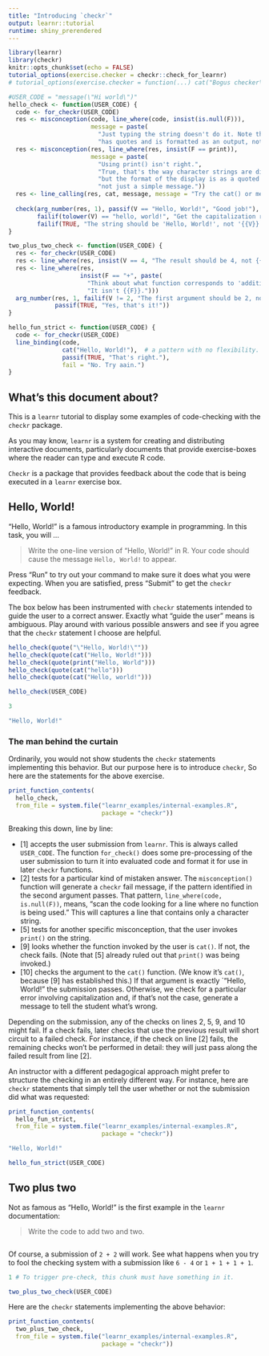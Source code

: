 ```yaml
---
title: "Introducing `checkr`"
output: learnr::tutorial
runtime: shiny_prerendered
---
```


```r
library(learnr)
library(checkr)
knitr::opts_chunk$set(echo = FALSE)
tutorial_options(exercise.checker = checkr::check_for_learnr)
# tutorial_options(exercise.checker = function(...) cat("Bogus checker\n"))

#USER_CODE = "message(\"Hi world\")"
hello_check <- function(USER_CODE) {
  code <- for_checkr(USER_CODE)
  res <- misconception(code, line_where(code, insist(is.null(F))), 
                       message = paste(
                         "Just typing the string doesn't do it. Note that the output", 
                         "has quotes and is formatted as an output, not a simple message."))
  res <- misconception(res, line_where(res, insist(F == print)), 
                       message = paste(
                         "Using print() isn't right.",
                         "True, that's the way character strings are displayed,", 
                         "but the format of the display is as a quoted output and",
                         "not just a simple message."))
  res <- line_calling(res, cat, message, message = "Try the cat() or message() functions.")
                    
  check(arg_number(res, 1), passif(V == "Hello, World!", "Good job!"),
        failif(tolower(V) == "hello, world!", "Get the capitalization right!"),
        failif(TRUE, "The string should be 'Hello, World!', not '{{V}}'.")) 
}

two_plus_two_check <- function(USER_CODE) {
  res <- for_checkr(USER_CODE)
  res <- line_where(res, insist(V == 4, "The result should be 4, not {{V}}."))
  res <- line_where(res, 
                    insist(F == "+", paste(
                      "Think about what function corresponds to 'addition'.", 
                      "It isn't {{F}}.")))
  arg_number(res, 1, failif(V != 2, "The first argument should be 2, not {{E}}."),
             passif(TRUE, "Yes, that's it!"))
}

hello_fun_strict <- function(USER_CODE) {
  code <- for_checkr(USER_CODE)
  line_binding(code, 
               cat("Hello, World!"),  # a pattern with no flexibility.
               passif(TRUE, "That's right."),
               fail = "No. Try aain.")
}
```

## What's this document about?

This is a `learnr` tutorial to display some examples of code-checking with the `checkr` package.

As you may know, `learnr` is a system for creating and distributing interactive documents, particularly documents that provide exercise-boxes where the reader can type and execute R code.

`Checkr` is a package that provides feedback about the code that is being executed in a `learnr` exercise box.

## Hello, World!

"Hello, World!" is a famous introductory example in programming. In this task, you will ... 

> Write the one-line version of "Hello, World!" in R. Your code should cause the message `Hello, World!` to appear. 

Press "Run" to try out your command to make sure it does what you were expecting. When you are satisfied, press "Submit" to get the `checkr` feedback.

The box below has been instrumented with `checkr` statements intended to guide the user to a correct answer. Exactly what "guide the user" means is ambiguous. Play around with various possible answers and see if you agree that the `checkr` statement I choose are helpful.


```r
hello_check(quote("\"Hello, World!\""))
hello_check(quote(cat("Hello, World!")))
hello_check(quote(print("Hello, World")))
hello_check(quote(cat("hello")))
hello_check(quote(cat("Hello, world!")))
```

```r
hello_check(USER_CODE)
```

```r
3
```

```r
"Hello, World!"
```

### The man behind the curtain

Ordinarily, you would not show students the `checkr` statements implementing this behavior. But our purpose here is to introduce `checkr`, So here are the statements for the above exercise.

```r
print_function_contents(
  hello_check,
  from_file = system.file("learnr_examples/internal-examples.R", 
                          package = "checkr"))
```

Breaking this down, line by line:

- [1] accepts the user submission from `learnr`. This is always called `USER_CODE`. The function `for_check()` does some pre-processing of the user submission to turn it into evaluated code and format it for use in later `checkr` functions.
- [2] tests for a particular kind of mistaken answer. The `misconception()` function will generate a `checkr` fail message, if the pattern identified in the second argument passes. That pattern, `line_where(code, is.null(F))`, means, "scan the code looking for a line where no function is being used." This will captures a line that contains only a character string.
- [5] tests for another specific misconception, that the user invokes `print()` on the string. 
- [9] looks whether the function invoked by the user is `cat()`. If not, the check fails. (Note that [5] already ruled out that `print()` was being invoked.)
- [10] checks the argument to the `cat()` function. (We know it's `cat()`, because [9] has established this.) If that argument is exactly `"Hello, World!" the submission passes. Otherwise, we check for a particular error involving capitalization and, if that's not the case, generate a message to tell the student what's wrong.

Depending on the submission, any of the checks on lines 2, 5, 9, and 10 might fail. If a check fails, later checks that use the previous result will short circuit to a failed check. For instance, if the check on line [2] fails, the remaining checks won't be performed in detail: they will just pass along the failed result from line [2].

An instructor with a different pedagogical approach might prefer to structure the checking in an entirely different way. For instance, here are `checkr` statements that simply tell the user whether or not the submission did what was requested:

```r
print_function_contents(
  hello_fun_strict,
  from_file = system.file("learnr_examples/internal-examples.R", 
                          package = "checkr"))
```

```r
"Hello, World!"
```

```r
hello_fun_strict(USER_CODE)
```

## Two plus two

Not as famous as "Hello, World!" is the first example in the `learnr` documentation:

> Write the code to add two and two.


```r

```

Of course, a submission of `2 + 2` will work. See what happens when you try to fool the checking system with a submission like `6 - 4` or `1 + 1 + 1 + 1`. 


```r
1 # To trigger pre-check, this chunk must have something in it.
```

```r
two_plus_two_check(USER_CODE)
```

Here are the `checkr` statements implementing the above behavior:
```r
print_function_contents(
  two_plus_two_check,
  from_file = system.file("learnr_examples/internal-examples.R", 
                          package = "checkr"))
```


